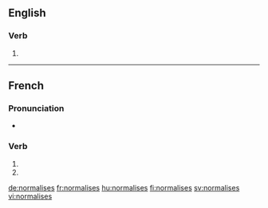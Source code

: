 {{also|normalisés}}
==English==

===Verb===
{{head|en|verb form}}

# {{en-third-person singular of|normalise}}

----

==French==

===Pronunciation===
* {{homophones|lang=fr|normalise|normalisent}}

===Verb===
{{fr-verb-form}}

# {{inflection of|normaliser||2|s|pres|ind|lang=fr}}
# {{inflection of|normaliser||2|s|pres|sub|lang=fr}}

[[de:normalises]]
[[fr:normalises]]
[[hu:normalises]]
[[fi:normalises]]
[[sv:normalises]]
[[vi:normalises]]
